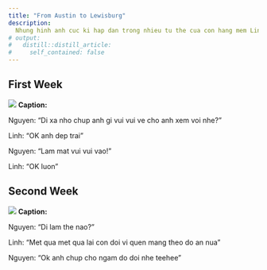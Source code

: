 ```yaml
---
title: "From Austin to Lewisburg"
description:
  Nhung hinh anh cuc ki hap dan trong nhieu tu the cua con hang mem Linh o Austin va manh thu Nguyen o Lewisburg
# output:
#   distill::distill_article:
#     self_contained: false
---
```

## First Week
![](linh/yeuxa.png)
**Caption:** 

Nguyen: "Di xa nho chup anh gi vui vui ve cho anh xem voi nhe?"

Linh: "OK anh dep trai"

Nguyen: "Lam mat vui vui vao!"

Linh: "OK luon"

## Second Week
![](linh/yeuxa2.png)
**Caption:** 

Nguyen: "Di lam the nao?"

Linh: "Met qua met qua lai con doi vi quen mang theo do an nua"

Nguyen: "Ok anh chup cho ngam do doi nhe teehee"

